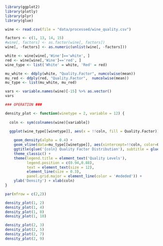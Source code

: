 
```r
library(ggplot2)
library(plotly)
library(plyr)
library(glue)
```


```r
wine <- read.csv(file = "data/processed/wine_quality.csv")

factors <- c(1, 13, 14, 15)
#wine[, factors] <- as.factor(wine[, factors])
wine[, -factors] <- as.numeric(unlist(wine[, -factors]))

white <- wine[wine[,'Wine']=='white', ]
red <- wine[wine[,'Wine']=='red', ]
wine_type <- list('White' = white, 'Red' = red)

mu_white <- ddply(white, "Quality.Factor", numcolwise(mean))
mu_red <- ddply(red, "Quality.Factor",  numcolwise(mean))
mu_type <- list(mu_white, mu_red)

vars <- variable.names(wine)[-15] %>% as.vector()
vars
```

```r
### OPERATION ###

density_plot <- function(winetype = 2, variable = 12) {
  
  coln <- sym(colnames(wine)[variable])

  ggplot(wine_type[[winetype]], aes(x = !!coln, fill = Quality.Factor)) +
    
    geom_density(alpha = 0.4) +
    geom_vline(data=mu_type[[winetype]], aes(xintercept=!!coln, color=Quality.Factor), linetype="dashed", size=0.9) +
    ggtitle(glue('{coln} Quality Factor Distribution'), subtitle = glue('For {names(wine_type[winetype])} Wine')) +
    theme_classic() +
    theme(legend.title = element_text('Quality Levels'),
          legend.position = c(0.94,0.88),
          text = element_text(size = 12),
          element_line(size = 0.3),
          panel.grid.major = element_line(color = '#ededed')) +
    ylab('Density') + xlab(coln)
}

```

```r
par(mfrow = c(2,2))

density_plot(1, 2)
density_plot(1, 4)
density_plot(1, 8)
density_plot(1, 10)

density_plot(2, 3)
density_plot(2, 5)
density_plot(2, 7)
density_plot(2, 9)


```

